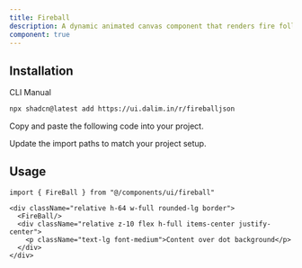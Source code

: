 ```yaml
---
title: Fireball
description: A dynamic animated canvas component that renders fire following the cursor with configurable physics and color cycling.
component: true 
---
```


<ComponentPreview
  name="fireball-01"
  className="[&_.preview>[data-orientation=vertical]]:sm:max-w-[90%] **:[.preview]:min-h-[300px]"
  description="A customizable SVG dot pattern background."
  align="start"
/>
 
 <ComponentPreview
  name="fireball-02"
  className="[&_.preview>[data-orientation=vertical]]:sm:max-w-[90%] **:[.preview]:min-h-[300px]"
  description="A customizable SVG dot pattern background."
  align="start"
/>
 
 <ComponentPreview
  name="fireball-03"
  className="[&_.preview>[data-orientation=vertical]]:sm:max-w-[90%] **:[.preview]:min-h-[300px]"
  description="A customizable SVG dot pattern background."
  align="start"
/>
 

## Installation

<CodeTabs>

<TabsList>
  <TabsTrigger value="cli">CLI</TabsTrigger>
  <TabsTrigger value="manual">Manual</TabsTrigger>
</TabsList>

<TabsContent value="cli">

```bash
npx shadcn@latest add https://ui.dalim.in/r/fireballjson
```

</TabsContent>

<TabsContent value="manual">

<Steps>

<Step>Copy and paste the following code into your project.</Step>

<ComponentSource name="fireball" title="components/ui/fireball.tsx" />

<Step>Update the import paths to match your project setup.</Step>

</Steps>

</TabsContent>

</CodeTabs>

## Usage

```tsx showLineNumbers
import { FireBall } from "@/components/ui/fireball"
```

```tsx showLineNumbers
<div className="relative h-64 w-full rounded-lg border">
  <FireBall/>
  <div className="relative z-10 flex h-full items-center justify-center">
    <p className="text-lg font-medium">Content over dot background</p>
  </div>
</div>
```
 